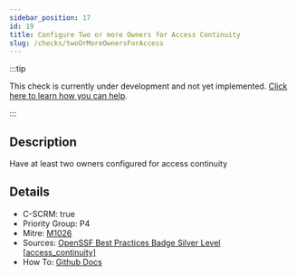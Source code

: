 ```yaml
---
sidebar_position: 17
id: 19
title: Configure Two or more Owners for Access Continuity
slug: /checks/twoOrMoreOwnersForAccess
---
```


<!-- BANNER:START -->
:::tip

This check is currently under development and not yet implemented. [Click here to learn how you can help](/contribute).

:::
<!-- BANNER:END -->

<!-- DESCRIPTION:START -->
## Description
Have at least two owners configured for access continuity
<!-- DESCRIPTION:END -->

<!-- DETAILS:START -->
## Details
- C-SCRM: true
- Priority Group: P4
- Mitre: [M1026](https://attack.mitre.org/mitigations/M1026/)
- Sources: [OpenSSF Best Practices Badge Silver Level [access_continuity]](https://www.bestpractices.dev/en/criteria?details=true&rationale=true#1.access_continuity)
- How To: [Github Docs](https://docs.github.com/en/organizations/managing-peoples-access-to-your-organization-with-roles/maintaining-ownership-continuity-for-your-organization)

<!-- DETAILS:END -->
